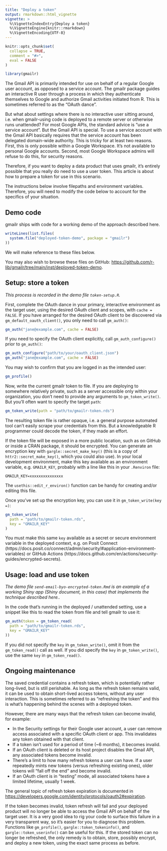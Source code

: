 ```yaml
---
title: "Deploy a token"
output: rmarkdown::html_vignette
vignette: >
  %\VignetteIndexEntry{Deploy a token}
  %\VignetteEngine{knitr::rmarkdown}
  %\VignetteEncoding{UTF-8}
---
```


```r
knitr::opts_chunk$set(
  collapse = TRUE,
  comment = "#>",
  eval = FALSE
)
```

```r
library(gmailr)
```

The Gmail API is primarily intended for use on behalf of a regular Google user account, as opposed to a service account.
The gmailr package guides an interactive R user through a process in which they authenticate themselves to Google and authorize Gmail activities initiated from R.
This is sometimes referred to as the "OAuth dance".

But what about settings where there is no interactive user sitting around, i.e. when gmailr-using code is deployed to a remote server or otherwise runs unattended?
For most Google APIs, the standard advice is "use a service account".
But the Gmail API is special.
To use a service account with the Gmail API basically requires that the service account has been delegated domain-wide authority.
This is tricky for at least two reasons.
First, this is only possible within a Google Workspace.
It's not available to personal Google accounts.
Second, most Google Workspace admins will refuse to do this, for security reasons.

Therefore, if you want to deploy a data product that uses gmailr, it's entirely possible that you really do need to use a user token.
This article is about how to prepare a token for use in this scenario.

The instructions below involve filepaths and environment variables.
Therefore, you will need to modify the code below to account for the specifics of your situation.

## Demo code

gmailr ships with code for a working demo of the approach described here.

```r
writeLines(list.files(
  system.file("deployed-token-demo", package = "gmailr")
))
```

We will make reference to these files below.

You may also wish to browse these files on GitHub: <https://github.com/r-lib/gmailr/tree/main/inst/deployed-token-demo>.

## Setup: store a token

*This process is recorded in the demo file `token-setup.R`.*

First, complete the OAuth dance in your primary, interactive environment as the target user, using the desired OAuth client and scopes, with `cache = FALSE`.
If you have arranged for the desired OAuth client to be discovered via `gm_default_oauth_client()`, you only need to call `gm_auth()`:

```r
gm_auth("jane@example.com", cache = FALSE)
```

If you need to specify the OAuth client explicitly, call `gm_auth_configure()` prior to `gm_auth()`:

```r
gm_auth_configure("path/to/your/oauth_client.json")
gm_auth("jane@example.com", cache = FALSE)
```

You may wish to confirm that you are logged in as the intended user:

```r
gm_profile()
```

Now, write the current gmailr token to file.
If you are deploying to somewhere relatively private, such as a server accessible only within your organization, you don't need to provide any arguments to `gm_token_write()`.
But you'll often want to specify the target `path`:

```r
gm_token_write(path = "path/to/gmailr-token.rds")
```

The resulting token file is rather opaque, i.e. a general purpose automated tool can't easily scrape your credentials from this.
But a knowledgeable R programmer could decode the token, if they made an effort.

If the token file will be exposed in a more public location, such as on GitHub or inside a CRAN package, it should be encrypted.
You can generate an encryption key with `gargle::secret_make_key()` (this is a copy of `httr2::secret_make_key()`, which you could also use).
In your local development environment, make this key available as an environment variable, e.g. `GMAILR_KEY`, probably with a line like this in your `.Renviron` file:

```
GMAILR_KEY=xxxxxxxxxxxxxxx
```

The `usethis::edit_r_environ()` function can be handy for creating and/or editing this file.

Once you've set up the encryption key, you can use it in `gm_token_write(key =)`:

```r
gm_token_write(
  path = "path/to/gmailr-token.rds",
  key = "GMAILR_KEY"
)
```

You must make this same `key` available as a secret or secure environment variable in the deployed context, e.g. on Posit Connect (https://docs.posit.co/connect/admin/security/#application-environment-variables) or GitHub Actions (https://docs.github.com/en/actions/security-guides/encrypted-secrets).

## Usage: load and use token

*The demo file `send-email-byo-encrypted-token.Rmd` is an example of a working Shiny app (Shiny document, in this case) that implements the technique described here..*

In the code that's running in the deployed / unattended setting, use a snippet like this to read the token from file and tell gmailr to use it:

```r
gm_auth(token = gm_token_read(
  path = "path/to/gmailr-token.rds",
  key = "GMAILR_KEY"
))
```
  
If you did not specify the `key` in `gm_token_write()`, omit it from the `gm_token_read()` call as well.
If you did specify the `key` in `gm_token_write()`, use the same `key` in `gm_token_read()`.

## Ongoing maintenance

The saved credential contains a refresh token, which is potentially rather long-lived, but is still perishable.
As long as the refresh token remains valid, it can be used to obtain short-lived access tokens, without any user interaction.
This is sometimes referred to as "refreshing the token" and this is what's happening behind the scenes with a deployed token.

However, there are many ways that the refresh token can become invalid, for example:

* In the Security settings for their Google user account, a user can remove
  access associated with a specific OAuth client or app. This invalidates any
  token obtained with that client.
* If a token isn't used for a period of time (~6 months), it becomes invalid.
* If an OAuth client is deleted or its host project disables the Gmail API, any
  associated tokens become invalid.
* There's a limit to how many refresh tokens a user can have. If a user
  repeatedly mints new tokens (versus refreshing existing ones), older tokens
  will "fall off the end" and become invalid.
* If an OAuth client is in "testing" mode, all associated tokens have a limited
  lifetime, usually 1 week.

The general topic of refresh token expiration is documented in <https://developers.google.com/identity/protocols/oauth2#expiration>.

If the token becomes invalid, token refresh will fail and your deployed product will no longer be able to access the Gmail API on behalf of the target user.
It is a very good idea to rig your code to surface this failure in a very transparent way, so it's easier for you to diagnose this problem.
Functions like `gm_profile()`, `gargle::token_tokeninfo()`, and `gargle::token_userinfo()` can be useful for this.
If the stored token can no longer be refreshed, the only remedy is to obtain, store, possibly encrypt, and deploy a new token, using the exact same process as before.
